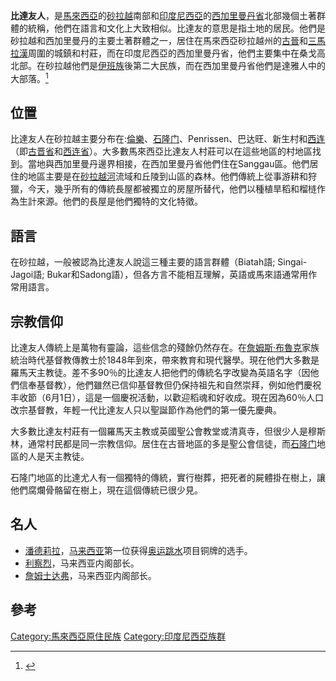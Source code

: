{{Infobox ethnic group
|group    = '''比达友人'''<br /><small>Land Dayak</small>
|image    = [[File:Sarawak;_a_native_Land_Dayak_chief._Photograph._Wellcome_V0037472.jpg|250px]]
|caption  = 土地達雅克的本地人[[砂拉越|砂拉越]]、[[马来西亚|马来西亚]]。
|poptime  = 205,900 <small>(2014)</small><ref>{{cite web|url=http://www.theborneopost.com/2014/02/08/state-statistics-malays-edge-past-chinese-in-sarawak/ |title=State statistics: Malays edge past Chinese in Sarawak |accessdate=15 April 2016 |publisher={{tsl|en|The Borneo Post||The Borneo Post}} |deadurl=unfit |archiveurl=https://web.archive.org/web/20160415063610/http://www.theborneopost.com/2014/02/08/state-statistics-malays-edge-past-chinese-in-sarawak/ |archivedate=15 April 2016 }}</ref>
|popplace = {{flagcountry|MYS}}<br />{{smaller|([[砂拉越|砂拉越]])}}<hr/>
{{flagcountry|IDN}}<br/>{{smaller|([[西加里曼丹省|西加里曼丹省]])}}
|langs    = {{tsl|en|Bidayuh languages|比达友语|比达友语}}：[[Bukar_&_Sadong_language|Bukar & Sadong]]、{{tsl|en|Jagoi language||Jagoi}}、{{tsl|en|Biatah language||Biatah}}（巴达旺新生村）、[[标准马来语|标准马来语]]/[[印尼语|印尼语]]和[[馬來西亞英語|馬來西亞英語]]
|rels     = [[基督教|基督教]]、[[伊斯兰教|伊斯兰教]]和[[泛靈論|泛靈論]]
|related  = [[Bekati|Bekati]]、[[Binyadu|Binyadu]]、[[Jongkang|Jongkang]]、[[Ribun|Ribun]]、{{tsl|en|Selako||Selako}}、{{tsl|en|Lara'||Lara'}}、{{tsl|en|Sanggau||Sanggau}}、{{tsl|en|Sara'||Sara'}}、[[Tringgus|Tringgus]]、[[Semandang|Semandang]]、{{tsl|en|Ahé||Ahé}}
}}

'''比達友人'''，是[[馬來西亞|馬來西亞]]的[[砂拉越|砂拉越]]南部和[[印度尼西亞|印度尼西亞]]的[[西加里曼丹省|西加里曼丹省]]北部幾個土著群體的統稱，他們在語言和文化上大致相似。比達友的意思是指土地的居民。他們是砂拉越和西加里曼丹的主要土著群體之一，居住在馬來西亞砂拉越州的[[古晉|古晉]]和[[三馬拉漢|三馬拉漢]]周圍的城鎮和村莊，而在印度尼西亞的西加里曼丹省，他們主要集中在桑戈高北部。在砂拉越他們是[[伊班族|伊班族]]後第二大民族，而在西加里曼丹省他們是達雅人中的大部落。<ref>{{Cite web |url=http://www.thenutgraph.com/lessons-from-east-malaysian-storytellers/ |title=存档副本 |access-date=2017-01-27 |archive-url=https://web.archive.org/web/20160809091153/http://www.thenutgraph.com/lessons-from-east-malaysian-storytellers |archive-date=2016-08-09 |dead-url=yes }}</ref>

==位置==
比達友人在砂拉越主要分布在:[[倫樂|倫樂]]、[[石隆门|石隆门]]、Penrissen、巴达旺、新生村和[[西连|西连]]（即[[古晋省|古晋省]]和[[西连省|西连省]]）。大多數馬來西亞比達友人村莊可以在這些地區的村地區找到。當地與西加里曼丹邊界相接，在西加里曼丹省他們住在Sanggau區。他們居住的地區主要是在[[砂拉越河|砂拉越河]]流域和丘陵到山區的森林。他們傳統上從事游耕和狩獵，今天，幾乎所有的傳統長屋都被獨立的房屋所替代，他們以種植旱稻和榴梿作為生計來源。他們的長屋是他們獨特的文化特徵。{{cn}}

==語言==
在砂拉越，一般被認為比達友人說這三種主要的語言群體（Biatah語; Singai-Jagoi語; Bukar和Sadong語），但各方言不能相互理解，英語或馬來語通常用作常用語言。{{cn}}

==宗教信仰==
比達友人傳統上是萬物有靈論，這些信念的殘餘仍然存在。在[[詹姆斯·布魯克|詹姆斯·布魯克]]家族統治時代基督教傳教士於1848年到來，帶來教育和現代醫學。現在他們大多數是羅馬天主教徒。差不多90％的比達友人把他們的傳統名字改變為英語名字（因他們信奉基督教），他們雖然已信仰基督教但仍保持祖先和自然崇拜，例如他們慶祝丰收節（6月1日），這是一個慶祝活動，以歡迎稻魂和好收成。現在因為60％人口改宗基督教，年輕一代比達友人只以聖誕節作為他們的第一優先慶典。{{cn}}

大多數比達友村莊有一個羅馬天主教或英國聖公會教堂或清真寺，但很少人是穆斯林，通常村民都是同一宗教信仰。居住在古晉地區的多是聖公會信徒，而[[石隆门|石隆门]]地區的人是天主教徒。{{cn}}

石隆门地區的比達尤人有一個獨特的傳統，實行樹葬，把死者的屍體掛在樹上，讓他們腐爛骨骼留在樹上，現在這個傳統已很少見。{{cn}}

==名人==
*[[潘德莉拉|潘德莉拉]]，[[马来西亚|马来西亚]]第一位获得[[奥运|奥运]][[跳水|跳水]]项目铜牌的选手。
*[[利察烈|利察烈]]，马来西亚内阁部长。
*[[詹姆士达弗|詹姆士达弗]]，马来西亚内阁部长。

==參考==
{{Portal box|马来西亚}}
{{reflist}}
{{马来西亚人口}}

[[Category:馬來西亞原住民族|Category:馬來西亞原住民族]]
[[Category:印度尼西亞族群|Category:印度尼西亞族群]]